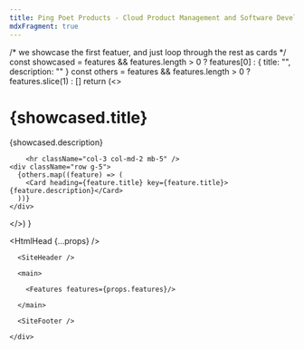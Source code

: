 ```yaml
---
title: Ping Poet Products - Cloud Product Management and Software Development Consulting
mdxFragment: true
---
```



  /* we showcase the first featuer, and just loop through the rest as cards */
  const showcased =
    features && features.length > 0
      ? features[0]
      : { title: "", description: "" }
  const others =
    features && features.length > 0 ? features.slice(1) : []
  return (<>
    <h1>{showcased.title}</h1>
        <p className="fs-5 col-md-8 mb-5">{showcased.description}</p>

        <hr className="col-3 col-md-2 mb-5" />
    <div className="row g-5">
      {others.map((feature) => (
        <Card heading={feature.title} key={feature.title}>{feature.description}</Card>
      ))}
    </div>

  </>)
}

<html lang="en">
  
  <HtmlHead {...props} />

  <body>
    <div className="col-lg-8 mx-auto p-4 py-md-5">

      <SiteHeader />

      <main>

        <Features features={props.features}/>

      </main>

      <SiteFooter />

    </div>

  </body>

</html>

